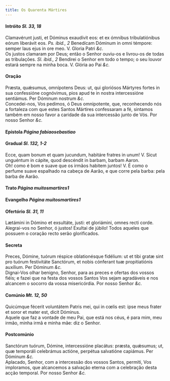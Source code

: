 ```yaml
---
title: Os Quarenta Mártires
---
```



<h4 class="text-center">Intróito <em>Sl. 33, 18</em></h4>
<div class="container-fluid">
<div class="row">
<div class="col-6 dropcaps text-justify">
Clamavérunt justi, et Dóminus exaudívit eos: et ex ómnibus tribulatiónibus eórum liberávit eos. <em>Ps. ibid., 2</em> Benedícam Dóminum in omni témpore: semper laus ejus in ore meo.
V. Gloria Patri <em>&c.</em>
</div>
<div class="col-6 dropcaps text-justify">
Os justos clamaram por Deus; então o Senhor ouviu-os e livrou-os de todas as tribulações. <em>Sl. ibid., 2</em> Bendirei o Senhor em todo o tempo; o seu louvor estará sempre na minha boca.
V. Glória ao Pai <em>&c.</em>
</div>
</div>
</div>

<h4 class="text-center">Oração</h4>
<div class="container-fluid">
<div class="row">
<div class="col-6 dropcaps text-justify">
Præsta, quǽsumus, omnípotens Deus: ut, qui gloriósos Mártyres fortes in sua confessióne cognóvimus, pios apud te in nostra intercessióne sentiámus. Per Dóminum nostrum <em>&c.</em>
</div>
<div class="col-6 dropcaps text-justify">
Concedei-nos, Vos pedimos, ó Deus omnipotente, que, reconhecendo nós a fortaleza com que estes Santos Mártires confessaram a fé, sintamos também em nosso favor a caridade da sua intercessão junto de Vós. Por nosso Senhor <em>&c.</em>
</div>
</div>
</div>

<h4 class="text-center">Epístola <em>Página fabiaosebastiao</em></h4>

<h4 class="text-center">Gradual <em>Sl. 132, 1-2</em></h4>
<div class="container-fluid">
<div class="row">
<div class="col-6 dropcaps text-justify">
Ecce, quam bonum et quam jucundum, habitáre fratres in unum! V. Sicut unguéntum in cápite, quod descéndit in barbam, barbam Aaron.
</div>
<div class="col-6 dropcaps text-justify">
Oh! como é bom e suave que os irmãos habitem juntos! V. É como o perfume suave espalhado na cabeça de Aarão, e que corre pela barba: pela barba de Aarão.
</div>
</div>
</div>

<h4 class="text-center">Trato <em>Página muitosmartires1</em></h4>

<h4 class="text-center">Evangelho <em>Página muitosmartires1</em></h4>

<h4 class="text-center">Ofertório <em>Sl. 31, 11</em></h4>
<div class="container-fluid">
<div class="row">
<div class="col-6 dropcaps text-justify">
Lætámini in Dómino et exsultáte, justi: et gloriámini, omnes recti corde.
</div>
<div class="col-6 dropcaps text-justify">
Alegrai-vos no Senhor, ó justos! Exultai de júbilo! Todos aqueles que possuem o coração recto serão glorificados.
</div>
</div>
</div>

<h4 class="text-center">Secreta</h4>
<div class="container-fluid">
<div class="row">
<div class="col-6 dropcaps text-justify">
Preces, Dómine, tuórum réspice oblationésque fidélium: ut et tibi gratæ sint pro tuórum festivitáte Sanctórum, et nobis cónferant tuæ propitiatiónis auxílium. Per Dóminum <em>&c.</em>
</div>
<div class="col-6 dropcaps text-justify">
Dignai-Vos olhar benigno, Senhor, para as preces e ofertas dos vossos fiéis; e fazei que na festa dos vossos Santos Vos sejam agradáveis e nos alcancem o socorro da vossa misericórdia. Por nosso Senhor <em>&c.</em>
</div>
</div>
</div>

<h4 class="text-center">Comúnio <em>Mt. 12, 50</em></h4>
<div class="container-fluid">
<div class="row">
<div class="col-6 dropcaps text-justify">
Quicúmque fécerit voluntátem Patris mei, qui in cœlis est: ipse meus frater et soror et mater est, dicit Dóminus.
</div>
<div class="col-6 dropcaps text-justify">
Aquele que faz a vontade de meu Pai, que está nos céus, é para mim, meu irmão, minha irmã e minha mãe: diz o Senhor.
</div>
</div>
</div>

<h4 class="text-center">Postcomúnio</h4>
<div class="container-fluid">
<div class="row">
<div class="col-6 dropcaps text-justify">
Sanctórum tuórum, Dómine, intercessióne placátus: præsta, quǽsumus; ut, quæ temporáli celebrámus actióne, perpétua salvatióne capiámus. Per Dóminum <em>&c.</em>
</div>
<div class="col-6 dropcaps text-justify">
Aplacado, Senhor, com a intercessão dos vossos Santos, permiti, Vos imploramos, que alcancemos a salvação eterna com a celebração desta acção temporal. Por nosso Senhor <em>&c.</em>
</div>
</div>
</div>
